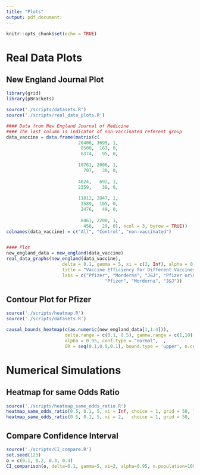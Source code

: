 ```yaml
---
title: "Plots"
output: pdf_document:
---
```


```r
knitr::opts_chunk$set(echo = TRUE)
```



# Real Data Plots
## New England Journal Plot


```r
library(grid)
library(pBrackets)

source('./scripts/datasets.R')
source('./scripts/real_data_plots.R')

#### Data from New England Journal of Medicine
#### The last column is indicator of non-vaccinated referent group
data_vaccine = data.frame(matrix(c(
                           20406, 3695, 1, 
                            8500,  163, 0,
                            6374,   95, 0,
                          
                           10761, 2006, 1,    
                             707,   30, 0,
                          
                           4024,   692, 1,      
                           2359,    38, 0, 
                          
                           11812, 2847, 1, 
                            3589,  105, 0,
                            2476,   49, 0,
                          
                            8461, 2200, 1,     
                             456,   29, 0), ncol = 3, byrow = TRUE))
colnames(data_vaccine) = c("All", "Control", "non-vaccinated")


#### Plot
new_england_data = new_england(data_vaccine)
real_data_graphs(new_england(data_vaccine), 
                     delta = 0.1, gamma = 5, xi = c(2, Inf), alpha = 0.95, conf.type = 'normal',
                     title = "Vaccine Efficiency for Different Vaccines", 
                     labs = c("Pfizer", "Morderna", "J&J", "Pfizer or\nMorderna", 
                                     "Pfizer", "Morderna", "J&J"))
```

## Contour Plot for Pfizer


```r
source('./scripts/heatmap.R')
source('./scripts/datasets.R')

causal_bounds_heatmap(c(as.numeric(new_england_data[1,1:4])), 
                      delta.range = c(0.1, 0.5), gamma.range = c(1,10), xi = c(2,Inf), 
                      alpha = 0.95, conf.type = "normal",  ,
                      OR = seq(0.1,0.9,0.1), bound.type = 'upper', n.contours = 5, grid = 10)
```


\newpage

# Numerical Simulations


## Heatmap for same Odds Ratio

```r
source('./scripts/heatmap_same_odds_ratio.R')
heatmap_same_odds_ratio(0.5, 0.1, 5, xi = Inf, choice = 1, grid = 50, log.transform = TRUE)
heatmap_same_odds_ratio(0.5, 0.1, 5, xi = 2,   choice = 1, grid = 50, log.transform = TRUE)
```


## Compare Confidence Interval

```r
source('./scripts/CI_compare.R')
set.seed(123)
o = c(0.1, 0.2, 0.3, 0.4)
CI_comparison(o, delta=0.1, gamma=5, xi=2, alpha=0.95, n.population=1000, n.sim=20)
```


